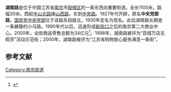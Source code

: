 {{Infobox Shanghai Road
|中文道路名称=湖南路
|道路属性=市区道路
|道路英文名=
|走向1=西
|走向2=东
|走向1(E)=W
|走向2(E)=E
|起点=
|终点=
|所在地区=[[江苏省|江苏省]][[南京市|南京市]]
|道路命名日期=1930年10月3日
|图片=File:Hunan Road Nanjing night.jpg
}}
'''湖南路'''是位于中国江苏省[[南京|南京]]市[[鼓楼区_(南京市)|鼓楼区]]的一条东西向重要街道。全长1100米，路幅30米。西起[[中山北路_(南京)|中山北路]]接[[山西路_(南京)|山西路]]，东到[[中央路_(南京)|中央路]]。1927年代开辟，原名'''中央党部路'''，[[国民党中央党部|国民党中央党部]]位于该路东段路北，1930年定名为现名。此后湖南路长期是一条僻静的小马路。1990年代以后，迅速形成[[新街口_(南京)|新街口]]之后的南京第二大商业中心。2000年，全街商品零售总额为34亿元<ref>{{Cite web |url=http://www.hnl.com.cn/hnlfc/index.html |title=湖南路简介 |accessdate=2007-05-20 |archive-date=2007-09-28 |archive-url=https://web.archive.org/web/20070928174202/http://www.hnl.com.cn/hnlfc/index.html |dead-url=no }}</ref>。1998年，湖南路被评为“百城万店无假货”活动示范街；2000年，湖南路被评为“江苏省购物放心服务满意一条街”。

==参考文献==
<div class="references-small">
<references />
</div>
{{首都干路定名图}}
[[Category:南京街道|Category:南京街道]]